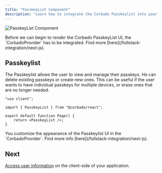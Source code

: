 ```yaml
---
title: "PasskeyList Component"
description: "Learn how to integrate the Corbado Passkeylist into your Next.js application."
---
```



![PasskeyList Component](/images/frontend-integration/ui-components/passkeylist/passkeylist.webp)

<Warning>
    Before we can begin to render the Corbado PasskeyList UI, the `CorbadoProvider` has to be integrated.
    Find more [here](/fullstack-integration/next-js).
</Warning>

## Passkeylist

The Passkeylist allows the user to view and manage their passkeys.
He can delete existing passkeys or create new ones.
This can be useful if the user wants to have individual passkeys for multiple devices, or erase ones
that are no longer needed.

```tsx app/user-management/page.tsx
"use client";

import { PasskeyList } from "@corbado/react";

export default function Page() {
    return <PasskeyList />;
}
```

<Note>
    You customize the appearance of the Passkeylist UI in the `CorbadoProvider`.
    Find more info [here](/fullstack-integration/next-js).
</Note>

<StylingTranslationCards />

## Next

[Access user information](/fullstack-integration/next-js/authentication-state-client) on the client-side of your application.